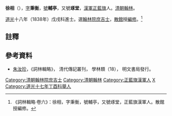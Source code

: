 '''徐相'''（{{bd|？||？|catIdx=T徐}}），[[表字|字]]'''秉衡'''，[[號|號]]'''輔亭'''，又號'''琢堂'''，[[漢軍正藍旗|漢軍正藍旗]]人。[[清朝|清朝]][[翰林|翰林]]。

[[道光|道光]]十八年（1838年）戊戌科進士。選[[翰林院|翰林院]][[庶吉士|庶吉士]]，[[散館|散館]]授[[編修|編修]]。<ref>《詞林輯略·卷六》：徐相，字秉衡，號輔亭，又號琢堂，正藍旗漢軍人。散館授編修。</ref>

==註釋==
{{reflist}}

==參考資料==
*[[朱汝珍|朱汝珍]]，《詞林輯略》， 清代傳記叢刊， 學林類（18）， 明文書局發行。

{{清朝人物小作品}}
{{道光十八年戊戌科殿試金榜}}
{{DEFAULTSORT:Xu徐}}
[[Category:清朝翰林院庶吉士|Category:清朝翰林院庶吉士]]
[[Category:清朝翰林|Category:清朝翰林]]
[[Category:正藍旗漢軍人|Category:正藍旗漢軍人]]
[[Category:徐姓|X]]
[[Category:道光十七年丁酉科舉人|Category:道光十七年丁酉科舉人]]